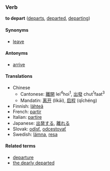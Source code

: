 ===Verb===
'''to depart''' ([[departs]], [[departed]], [[departing]])

====Synonyms====
*[[leave]]

====Antonyms====
*[[arrive]]

====Translations====
*Chinese
**Cantonese: [[離開]] lei<sup>4</sup>hoi<sup>1</sup>, [[出發]] chut<sup>1</sup>faat<sup>3</sup>
**Mandatin: [[离开]] (líkāi), [[启程]] (qǐchéng) 
*Finnish: [[lähteä]]
*French: [[partir]]
*Italian: [[partire]]
*Japanese: [[出発する]], [[離れる]]
*Slovak: [[odísť]], [[odcestovať]]
*Swedish: [[lämna]], [[resa]]

====Related terms====
*[[departure]]
*[[the dearly departed]]